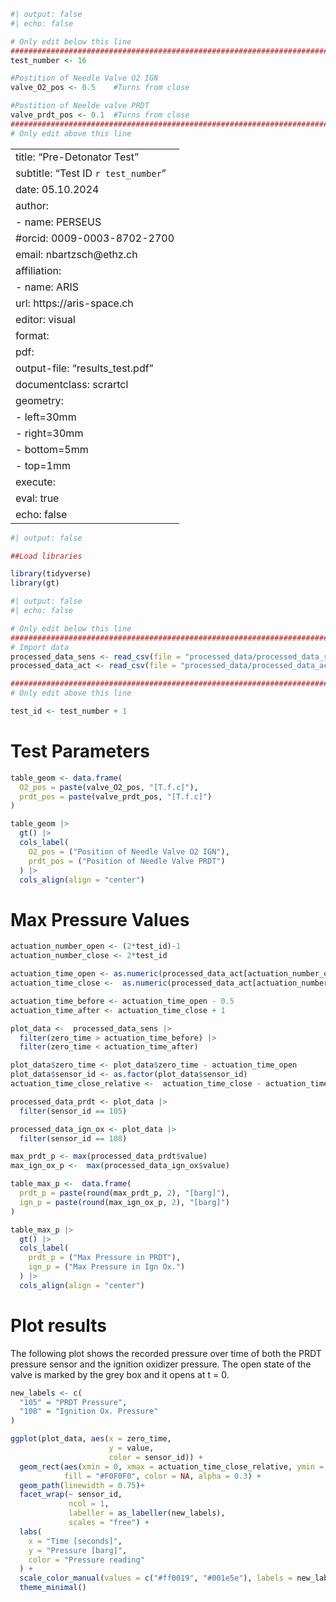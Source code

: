 ```r
#| output: false
#| echo: false

# Only edit below this line
#############################################################################
test_number <- 16

#Postition of Needle Valve O2 IGN
valve_O2_pos <- 0.5    #Turns from close

#Postition of Neelde valve PRDT
valve_prdt_pos <- 0.1  #Turns from close
#############################################################################
# Only edit above this line
```

---
title: "Pre-Detonator Test"
subtitle: "Test ID `r test_number`"
date: 05.10.2024 
author:
  - name: PERSEUS
    #orcid: 0009-0003-8702-2700
    email: nbartzsch@ethz.ch
    affiliation: 
      - name: ARIS
        url: https://aris-space.ch
editor: visual
format: 
  pdf:
    output-file: "results_test.pdf"
    documentclass: scrartcl
    geometry:
      - left=30mm
      - right=30mm
      - bottom=5mm
      - top=1mm
execute:
  eval: true
  echo: false
---

```r
#| output: false

##Load libraries

library(tidyverse)
library(gt)
```

```r
#| output: false
#| echo: false

# Only edit below this line
#############################################################################
# Import data
processed_data_sens <- read_csv(file = "processed_data/processed_data_sens.csv")
processed_data_act <- read_csv(file = "processed_data/processed_data_act.csv")

#############################################################################
# Only edit above this line

test_id <- test_number + 1
```

# Test Parameters

```r

table_geom <- data.frame(
  O2_pos = paste(valve_O2_pos, "[T.f.c]"),
  prdt_pos = paste(valve_prdt_pos, "[T.f.c]")
)

table_geom |> 
  gt() |> 
  cols_label(
    O2_pos = ("Position of Needle Valve O2 IGN"), 
    prdt_pos = ("Position of Needle Valve PRDT")
  ) |> 
  cols_align(align = "center")
```

# Max Pressure Values

```r

actuation_number_open <- (2*test_id)-1
actuation_number_close <- 2*test_id

actuation_time_open <- as.numeric(processed_data_act[actuation_number_open, 1])
actuation_time_close <-  as.numeric(processed_data_act[actuation_number_close, 1])

actuation_time_before <- actuation_time_open - 0.5
actuation_time_after <- actuation_time_close + 1

plot_data <-  processed_data_sens |>
  filter(zero_time > actuation_time_before) |>
  filter(zero_time < actuation_time_after)

plot_data$zero_time <- plot_data$zero_time - actuation_time_open
plot_data$sensor_id <- as.factor(plot_data$sensor_id)
actuation_time_close_relative <-  actuation_time_close - actuation_time_open

processed_data_prdt <- plot_data |>
  filter(sensor_id == 105)

processed_data_ign_ox <- plot_data |>
  filter(sensor_id == 108)

max_prdt_p <- max(processed_data_prdt$value)
max_ign_ox_p <-  max(processed_data_ign_ox$value)

table_max_p <-  data.frame(
  prdt_p = paste(round(max_prdt_p, 2), "[barg]"),
  ign_p = paste(round(max_ign_ox_p, 2), "[barg]")
)

table_max_p |> 
  gt() |> 
  cols_label(
    prdt_p = ("Max Pressure in PRDT"), 
    ign_p = ("Max Pressure in Ign Ox.")
  ) |> 
  cols_align(align = "center")
```

# Plot results

The following plot shows the recorded pressure over time of both the PRDT pressure sensor and the ignition oxidizer pressure. The open state of the valve is marked by the grey box and it opens at t = 0.

```r

new_labels <- c(
  "105" = "PRDT Pressure",
  "108" = "Ignition Ox. Pressure"
)

ggplot(plot_data, aes(x = zero_time, 
                      y = value, 
                      color = sensor_id)) +
  geom_rect(aes(xmin = 0, xmax = actuation_time_close_relative, ymin = -Inf, ymax = Inf), 
            fill = "#F0F0F0", color = NA, alpha = 0.3) +
  geom_path(linewidth = 0.75)+
  facet_wrap(~ sensor_id, 
             ncol = 1,
             labeller = as_labeller(new_labels), 
             scales = "free") +
  labs(
    x = "Time [seconds]",  
    y = "Pressure [barg]", 
    color = "Pressure reading"
  ) +
  scale_color_manual(values = c("#ff0019", "#001e5e"), labels = new_labels) +
  theme_minimal()
```

